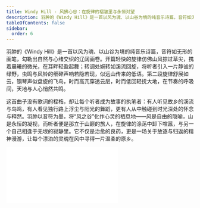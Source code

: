 ```yaml
---
title: Windy Hill - 风拂心谷：在旋律的褶皱里与永恒对望
description: 羽肿的《Windy Hill》是一首以风为魂、以山谷为境的纯音乐诗篇，音符如无形的画笔，勾勒出自然与心绪交织的辽阔画卷。开篇轻快的旋律仿佛山风掠过草尖，携着晨曦的微光，在耳畔轻盈起舞；转调处婉转如溪流回旋，将听者引入一片静谧的绿野，虫鸣与风铃的细碎声响若隐若现，似远山传来的低语。第二段旋律舒展如云，钢琴声似盘旋的飞鸟，时而高亢穿透云层，时而低回轻抚大地，在节奏的呼吸间，天地与人心悄然共鸣。
tableOfContents: false
sidebar:
  order: 6
---
```


羽肿的《Windy Hill》是一首以风为魂、以山谷为境的纯音乐诗篇，音符如无形的画笔，勾勒出自然与心绪交织的辽阔画卷。开篇轻快的旋律仿佛山风掠过草尖，携着晨曦的微光，在耳畔轻盈起舞；转调处婉转如溪流回旋，将听者引入一片静谧的绿野，虫鸣与风铃的细碎声响若隐若现，似远山传来的低语。第二段旋律舒展如云，钢琴声似盘旋的飞鸟，时而高亢穿透云层，时而低回轻抚大地，在节奏的呼吸间，天地与人心悄然共鸣。

这首曲子没有歌词的桎梏，却让每个听者成为故事的执笔者：有人听见故乡的溪流与鸟鸣，有人看见独行路上浮尘与阳光的舞蹈，更有人从中触碰到时光深处的怀念与释然。羽肿以音符为墨，将“风之谷”化作心灵的栖息地——风是自由的隐喻，山是永恒的凝视，而听者便是那立于山巅的旅人，在旋律的涤荡中卸下喧嚣，与另一个自己相逢于无垠的寂静里。它不仅是治愈的良药，更是一场关于放逐与归返的精神漫游，让每个漂泊的灵魂在风中寻得一片温柔的原乡。

<iframe  class="bili-video" src="//player.bilibili.com/player.html?isOutside=true&aid=114433800018930&bvid=BV1bnGBziEg8&cid=29742663891&p=1" scrolling="no" border="0" frameborder="no" framespacing="0" allowfullscreen="true"></iframe>
